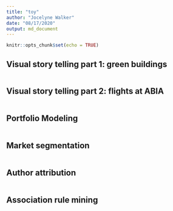 ```yaml
---
title: "toy"
author: "Jocelyne Walker"
date: "08/17/2020"
output: md_document
---
```


```r
knitr::opts_chunk$set(echo = TRUE)
```

## Visual story telling part 1: green buildings


```r

```

## Visual story telling part 2: flights at ABIA


```r

```


## Portfolio Modeling


```r

```

## Market segmentation


```r

```



## Author attribution


```r

```



## Association rule mining


```r

```